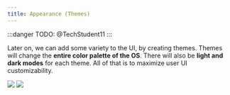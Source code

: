 ```yaml
---
title: Appearance (Themes)
---
```


:::danger
TODO: @TechStudent11
:::

Later on, we can add some variety to the UI, by creating themes. Themes will change the **entire color palette of the OS**. There will also be **light and dark modes** for each theme. All of that is to maximize user UI customizability.

<img src="/img/themes-1.png" />
<img src="/img/themes-2.png" />
